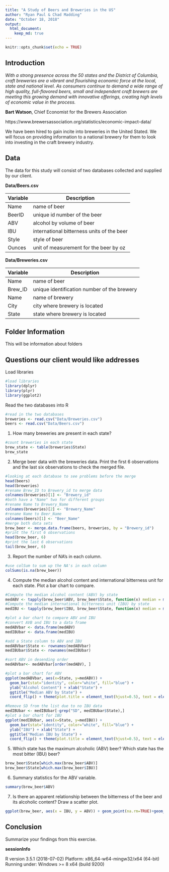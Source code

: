 ```yaml
---
title: "A Study of Beers and Breweries in the US"
author: "Ryan Paul & Chad Madding"
date: "October 18, 2018"
output:
  html_document:
    keep_md: true
---
```


```r
knitr::opts_chunk$set(echo = TRUE)
```

## Introduction

*With a strong presence across the 50 states and the District of Columbia, craft breweries are a vibrant and flourishing economic force at the local, state and national level. As consumers continue to demand a wide range of high quality, full-flavored beers, small and independent craft brewers are meeting this growing demand with innovative offerings, creating high levels of economic value in the process.*

**Bart Watson**, Chief Economist for the Brewers Association

https://www.brewersassociation.org/statistics/economic-impact-data/

We have been hired to gain incite into breweries in the United Stated. We will focus on providing information to a national brewery for them to look into investing in the craft brewery industry.

## Data

The data for this study will consist of two databases collected and supplied by our client.

**Data/Beers.csv**

| Variable | Description |
| -------- | ----------- |
| Name | name of beer |
| BeerID | unique id number of the beer |
| ABV | alcohol by volume of beer |
| IBU | international bitterness units of the beer |
| Style | style of beer |
| Ounces | unit of measurement for the beer by oz |

**Data/Breweries.csv**

| Variable | Description |
| -------- | ----------- |
| Name | name of beer |
| Brew_ID | unique identification number of the brewery |
| Name | name of brewery |
| City | city where brewery is located |
| State | state where brewery is located |

## Folder Information

This will be information about folders

## Questions our client would like addresses

Load libraries
```r
#load libraries
library(dplyr)
library(plyr)
library(ggplot2)
```


Read the two databases into R
```r
#read in the two databases
breweries <- read.csv("Data/Breweries.csv")
beers <- read.csv("Data/Beers.csv")
```


   1. How many breweries are present in each state?
```r
#count breweries in each state
brew_state <- table(breweries$State)
brew_state
```

   2. Merge beer data with the breweries data. Print the first 6 observations and the last six observations to check the merged file.
```r
#looking at each database to see problems before the merge
head(beers)
head(breweries)
#rename Brew_ID to Brewery_id to merge data
colnames(breweries)[1] <- "Brewery_id"
#both have a "Name" two for different groups
#rename Name to Brewery_Name
colnames(breweries)[2] <- "Brewery_Name"
#rename Name to Beer_Name
colnames(beers)[1] <- "Beer_Name"
#merge both data sets
brew_beer <- merge.data.frame(beers, breweries, by = "Brewery_id")
#print the first 6 observations
head(brew_beer, 6)
#print the last 6 observations
tail(brew_beer, 6)
```

   3. Report the number of NA's in each column.
```r
#use colSum to sum up the NA's in each column
colSums(is.na(brew_beer))

```

   4. Compute the median alcohol content and international bitterness unit for each state. Plot a bar chart to compare.
```r
#Compute the median alcohol content (ABV) by state
medABV <- tapply(brew_beer$ABV, brew_beer$State, function(x) median = median(x, na.rm = TRUE))
#Compute the median international bitterness unit (IBU) by state
medIBU <- tapply(brew_beer$IBU, brew_beer$State, function(x) median = median(x, na.rm = TRUE))

#plot a bar chart to compare ABV and IBU
#convert AVB and IBU to a data frame
medABVbar <- data.frame(medABV)
medIBUbar <- data.frame(medIBU)

#add a State column to ABV and IBU
medABVbar$State <- rownames(medABVbar)
medIBUbar$State <- rownames(medIBUbar)

#sort ABV in desending order
medABVbar<- medABVbar[order(medABV), ]

#plot a bar chart for ABV
ggplot(medABVbar, aes(x=State, y=medABV)) +
  geom_bar(stat="identity", color="white", fill="blue") +
  ylab("Alcohol Content") + xlab("State") +
  ggtitle("Median ABV by State") +
  coord_flip() + theme(plot.title = element_text(hjust=0.5), text = element_text(size=7.5))

#Remove SD from the list due to no IBU data
medIBUbar <- medIBUbar[-grep("SD", medIBUbar$State),]
#plot a bar chart for IBU
ggplot(medIBUbar, aes(x=State, y=medIBU)) +
  geom_bar(stat="identity", color="white", fill="blue") +
  ylab("IBU") + xlab("State") +
  ggtitle("Median IBU by State") +
  coord_flip() + theme(plot.title = element_text(hjust=0.5), text = element_text(size=7.5))

```

   5. Which state has the maximum alcoholic (ABV) beer? Which state has the most bitter (IBU) beer?
```r
brew_beer$State[which.max(brew_beer$ABV)]
brew_beer$State[which.max(brew_beer$IBU)]
```

   6. Summary statistics for the ABV variable.
```r
summary(brew_beer$ABV)

```

   7. Is there an apparent relationship between the bitterness of the beer and its alcoholic content? Draw a scatter plot.
```r

ggplot(brew_beer, aes(x = IBU, y = ABV)) + geom_point(na.rm=TRUE)+geom_smooth(method=lm,se=FALSE, na.rm=TRUE)
```

## Conclusion

Summarize your findings from this exercise.

**sessionInfo**

R version 3.5.1 (2018-07-02)
Platform: x86_64-w64-mingw32/x64 (64-bit)
Running under: Windows >= 8 x64 (build 9200)
